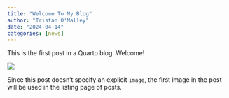 ```yaml
---
title: "Welcome To My Blog"
author: "Tristan O'Malley"
date: "2024-04-14"
categories: [news]
---
```


This is the first post in a Quarto blog. Welcome!

![](thumbnail.jpg)

Since this post doesn't specify an explicit `image`, the first image in the post will be used in the listing page of posts.
